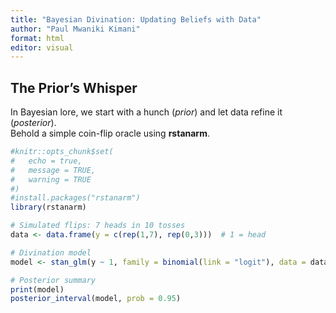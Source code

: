 ```yaml
---
title: "Bayesian Divination: Updating Beliefs with Data"
author: "Paul Mwaniki Kimani"
format: html
editor: visual
---
```


## The Prior's Whisper

In Bayesian lore, we start with a hunch (*prior*) and let data refine it (*posterior*).\
Behold a simple coin-flip oracle using **rstanarm**.

```r
#knitr::opts_chunk$set(
#	echo = true,
#	message = TRUE,
#	warning = TRUE
#)
#install.packages("rstanarm")
library(rstanarm)

# Simulated flips: 7 heads in 10 tosses
data <- data.frame(y = c(rep(1,7), rep(0,3)))  # 1 = head

# Divination model
model <- stan_glm(y ~ 1, family = binomial(link = "logit"), data = data)

# Posterior summary
print(model)
posterior_interval(model, prob = 0.95)
```
